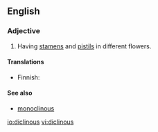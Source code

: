 ==English==

===Adjective===
{{en-adj|-}}

# {{context|botany}} Having [[stamen]]s and [[pistil]]s in different flowers.

====Translations====
{{top}}
* Finnish: {{t|fi|yksineuvoinen}}
{{bottom}}

====See also====
*[[monoclinous]]

[[io:diclinous]]
[[vi:diclinous]]